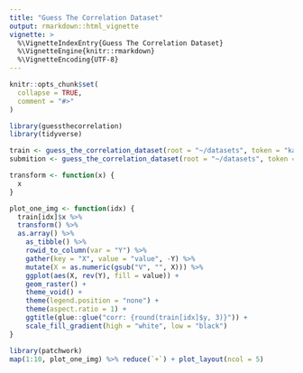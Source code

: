 ```yaml
---
title: "Guess The Correlation Dataset"
output: rmarkdown::html_vignette
vignette: >
  %\VignetteIndexEntry{Guess The Correlation Dataset}
  %\VignetteEngine{knitr::rmarkdown}
  %\VignetteEncoding{UTF-8}
---
```


```r
knitr::opts_chunk$set(
  collapse = TRUE,
  comment = "#>"
)
```

```r
library(guessthecorrelation)
library(tidyverse)
```

```r
train <- guess_the_correlation_dataset(root = "~/datasets", token = "kaggle.json", download = TRUE, split = "train")
submition <- guess_the_correlation_dataset(root = "~/datasets", token = "kaggle.json", download = TRUE, split = "submition")
```

```r
transform <- function(x) {
  x
}

plot_one_img <- function(idx) {
  train[idx]$x %>%
  transform() %>%
  as.array() %>%
    as_tibble() %>%
    rowid_to_column(var = "Y") %>%
    gather(key = "X", value = "value", -Y) %>%
    mutate(X = as.numeric(gsub("V", "", X))) %>%
    ggplot(aes(X, rev(Y), fill = value)) +
    geom_raster() +
    theme_void() +
    theme(legend.position = "none") +
    theme(aspect.ratio = 1) +
    ggtitle(glue::glue("corr: {round(train[idx]$y, 3)}")) +
    scale_fill_gradient(high = "white", low = "black")
}

library(patchwork)
map(1:10, plot_one_img) %>% reduce(`+`) + plot_layout(ncol = 5)
```


